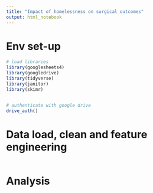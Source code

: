 ```yaml
---
title: "Impact of homelessness on surgical outcomes"
output: html_notebook
---
```




# Env set-up

```r
# load libraries
library(googlesheets4)
library(googledrive)
library(tidyverse)
library(janitor)
library(skimr)


# authenticate with google drive
drive_auth()
```

# Data load, clean and feature engineering

```r

```

# Analysis

```r

```




